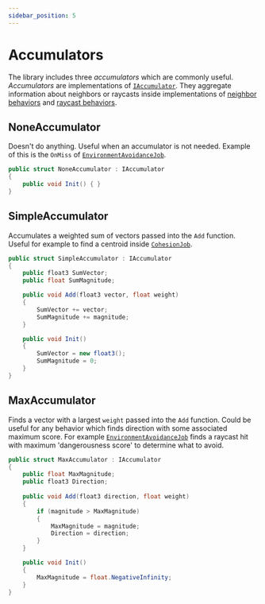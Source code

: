 ```yaml
---
sidebar_position: 5
---
```



# Accumulators

The library includes three *accumulators* which are commonly useful. *Accumulators* are implementations of [`IAccumulator`](/docs/documentation-core/behaviors/accumulators). They aggregate information about neighbors or raycasts inside implementations of [neighbor behaviors](/docs/documentation-core/behaviors/neighbor-behaviors/#implementing-ineighborbehaviorjobc1-c2-a-r) and [raycast behaviors](/docs/documentation-core/behaviors/ray-behaviors/ray-behaviors#implementing-iraycastbehaviorjobc-a1-a2-r).

## NoneAccumulator

Doesn't do anything. Useful when an accumulator is not needed. Example of this is the `OnMiss` of [`EnvironmentAvoidanceJob`](/docs/documentation-defaults/behaviors/ray-behaviors/envrionment-avoidance).

```csharp title="NoneAccumulator.cs"
public struct NoneAccumulator : IAccumulator
{
    public void Init() { }
}
```

## SimpleAccumulator

Accumulates a weighted sum of vectors passed into the `Add` function. Useful for example to find a centroid inside [`CohesionJob`](/docs/documentation-defaults/behaviors/neighbor-behaviors/cohesion).

```csharp title="SimpleAccumulator.cs"
public struct SimpleAccumulator : IAccumulator
{
    public float3 SumVector;
    public float SumMagnitude;

    public void Add(float3 vector, float weight)
    {
        SumVector += vector;
        SumMagnitude += magnitude;
    }

    public void Init()
    {
        SumVector = new float3();
        SumMagnitude = 0;
    }
}
```

## MaxAccumulator

Finds a vector with a largest `weight` passed into the `Add` function. Could be useful for any behavior which finds direction with some associated maximum score. For example [`EnvironmentAvoidanceJob`](/docs/documentation-defaults/behaviors/ray-behaviors/envrionment-avoidance) finds a raycast hit with maximum 'dangerousness score' to determine what to avoid.  

```csharp title="MaxAccumulator.cs"
public struct MaxAccumulator : IAccumulator
{
    public float MaxMagnitude;
    public float3 Direction;
    
    public void Add(float3 direction, float weight)
    {
        if (magnitude > MaxMagnitude)
        {
            MaxMagnitude = magnitude;
            Direction = direction;
        }
    }

    public void Init()
    {
        MaxMagnitude = float.NegativeInfinity;
    }
}
```
